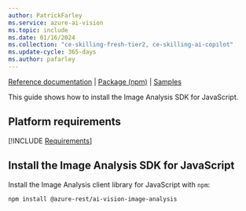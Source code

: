 ```yaml
---
author: PatrickFarley
ms.service: azure-ai-vision
ms.topic: include
ms.date: 01/16/2024
ms.collection: "ce-skilling-fresh-tier2, ce-skilling-ai-copilot"
ms.update-cycle: 365-days
ms.author: pafarley
---
```


[Reference documentation](https://aka.ms/azsdk/image-analysis/ref-docs/js) | [Package (npm)](https://aka.ms/azsdk/image-analysis/package/npm) | [Samples](https://aka.ms/azsdk/image-analysis/samples/js)

This guide shows how to install the Image Analysis SDK for JavaScript.

## Platform requirements

[!INCLUDE [Requirements](javascript-requirements.md)]

## Install the Image Analysis SDK for JavaScript

Install the Image Analysis client library for JavaScript with `npm`:

```bash
npm install @azure-rest/ai-vision-image-analysis
```

